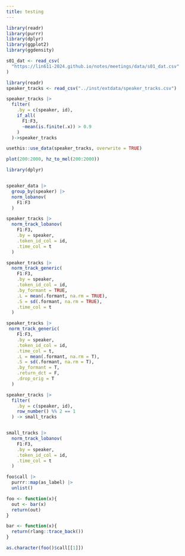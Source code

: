 ```yaml
---
title: testing
---
```


```r
library(readr)
library(purrr)
library(dplyr)
library(ggplot2)
library(ggdensity)

s01_dat <- read_csv(
  "https://lin611-2024.github.io/notes/meetings/data/s01_dat.csv"
) 
```

```r
library(readr)
speaker_tracks <- read_csv("../inst/extdata/speaker_tracks.csv")
```
```r
speaker_tracks |> 
  filter(
    .by = c(speaker, id),
    if_all(
      F1:F3,
      ~mean(is.finite(.x)) > 0.9
    )
  )->speaker_tracks
```

```r
usethis::use_data(speaker_tracks, overwrite = TRUE)
```


```r
plot(200:2000, hz_to_mel(200:2000))
```

```r
library(dplyr)


speaker_data |> 
  group_by(speaker) |> 
  norm_lobanov(
    F1:F3
  ) 
```


```r
speaker_tracks |> 
  norm_track_lobanov(
    F1:F3,
    .by = speaker,
    .token_id_col = id,
    .time_col = t
  )
```
```r
speaker_tracks |>
  norm_track_generic(
    F1:F3,
    .by = speaker,
    .token_id_col = id,
    .by_formant = TRUE,
    .L = mean(.formant, na.rm = TRUE),
    .S = sd(.formant, na.rm = TRUE),
    .time_col = t
  )

speaker_tracks |> 
 norm_track_generic(
    F1:F3,
    .by = speaker,
    .token_id_col = id,
    .time_col = t,
    .L = mean(.formant, na.rm = T),
    .S = sd(.formant, na.rm = T),
    .by_formant = T,
    .return_dct = F,
    .drop_orig = T
  ) 
```
```r
speaker_tracks |> 
  filter(
    .by = c(speaker, id),
    row_number() %% 2 == 1
  ) -> small_tracks


small_tracks |> 
  norm_track_lobanov(
    F1:F3,
    .by = speaker,
    .token_id_col = id,
    .time_col = t
  )
```
```r
foo$call |> 
  purrr::map(as_label) |> 
  unlist()
```

```r
foo <- function(x){
  out <- bar(x)
  return(out)
}

bar <- function(x){
  return(rlang::trace_back())
}
```

```r
as.character(foo()$call[[1]])
```



